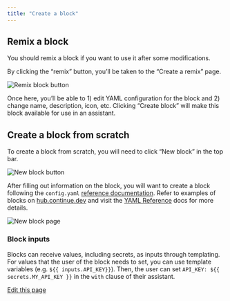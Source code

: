 ```yaml
---
title: "Create a block"
---
```


## Remix a block[​](#remix-a-block "Direct link to Remix a block")

You should remix a block if you want to use it after some modifications.

By clicking the “remix” button, you’ll be taken to the “Create a remix” page.

![Remix block button](/images/hub/blocks/images/block-remix-button-913beb80672662855acc7013561c78d0.png)

Once here, you’ll be able to 1) edit YAML configuration for the block and 2) change name, description, icon, etc. Clicking “Create block” will make this block available for use in an assistant.

## Create a block from scratch[​](#create-a-block-from-scratch "Direct link to Create a block from scratch")

To create a block from scratch, you will need to click “New block” in the top bar.

![New block button](/images/hub/blocks/images/block-new-button-03d90f6cc9be774c52bdfc4baa5d634e.png)

After filling out information on the block, you will want to create a block following the `config.yaml` [reference documentation](/reference). Refer to examples of blocks on [hub.continue.dev](https://hub.continue.dev/explore/models) and visit the [YAML Reference](/reference#complete-yaml-config-example) docs for more details.

![New block page](/images/hub/blocks/images/block-new-page-2d7faf71739d0f062d555b5d7257fb56.png)

### Block inputs[​](#block-inputs "Direct link to Block inputs")

Blocks can receive values, including secrets, as inputs through templating. For values that the user of the block needs to set, you can use template variables (e.g. `${{ inputs.API_KEY}}`). Then, the user can set `API_KEY: ${{ secrets.MY_API_KEY }}` in the `with` clause of their assistant.

[Edit this page](https://github.com/continuedev/continue/tree/main/docs/docs/hub/blocks/create-a-block.md)
